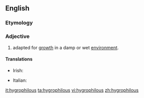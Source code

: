 ==English==

===Etymology===
{{confix|hygro|philous|lang=en}}

===Adjective===
{{en-adj|-}}

# {{context|botany|of a plant|lang=en}} adapted for [[growth]] in a damp or wet [[environment]].

====Translations====
{{trans-top|adapted for growth in a damp or wet environment}}
* Irish: {{t|ga|taisiarrthach}}
{{trans-mid}}
* Italian: {{t+|it|igrofilo}}
{{trans-bottom}}

[[it:hygrophilous]]
[[ta:hygrophilous]]
[[vi:hygrophilous]]
[[zh:hygrophilous]]